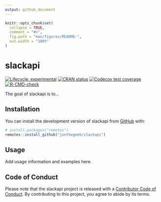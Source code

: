 ```yaml
---
output: github_document
---
```


<!-- README.md is generated from README.Rmd. Please edit that file -->

```r
knitr::opts_chunk$set(
  collapse = TRUE,
  comment = "#>",
  fig.path = "man/figures/README-",
  out.width = "100%"
)
```

# slackapi

<!-- badges: start -->
[![Lifecycle: experimental](https://img.shields.io/badge/lifecycle-experimental-orange.svg)](https://lifecycle.r-lib.org/articles/stages.html#experimental)
[![CRAN status](https://www.r-pkg.org/badges/version/slackapi)](https://CRAN.R-project.org/package=slackapi)
[![Codecov test coverage](https://codecov.io/gh/jonthegeek/slackapi/graph/badge.svg)](https://app.codecov.io/gh/jonthegeek/slackapi)
[![R-CMD-check](https://github.com/jonthegeek/slackapi/actions/workflows/R-CMD-check.yaml/badge.svg)](https://github.com/jonthegeek/slackapi/actions/workflows/R-CMD-check.yaml)
<!-- badges: end -->

The goal of slackapi is to...

## Installation

You can install the development version of slackapi from [GitHub](https://github.com/) with:

``` r
# install.packages("remotes")
remotes::install_github("jonthegeek/slackapi")
```

## Usage

Add usage information and examples here.

## Code of Conduct

Please note that the slackapi project is released with a [Contributor Code of Conduct](https://jonthegeek.github.io/slackapi/CODE_OF_CONDUCT.html). By contributing to this project, you agree to abide by its terms.
